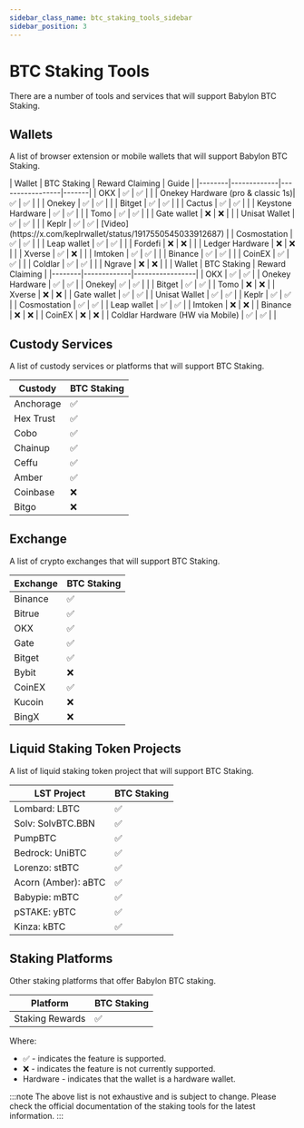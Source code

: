 ```yaml
---
sidebar_class_name: btc_staking_tools_sidebar
sidebar_position: 3
---
```


# BTC Staking Tools

There are a number of tools and services that will support Babylon BTC Staking.

## Wallets
A list of browser extension or mobile wallets that will support Babylon BTC Staking.


<Tabs>
  <TabItem value="extension" label="Extension Wallets" default>
    | Wallet | BTC Staking | Reward Claiming | Guide |
    |--------|-------------|-----------------|-------|
    | OKX | ✅ | ✅ |  |
    | Onekey <HardwareBadge>Hardware</HardwareBadge> (pro & classic 1s)| ✅ | ✅ |  |
    | Onekey | ✅ | ✅ |  |
    | Bitget | ✅ | ✅ |  |
    | Cactus | ✅ | ✅ |  |
    | Keystone <HardwareBadge>Hardware</HardwareBadge> | ✅ | ✅ |  |
    | Tomo | ✅ | ✅ |  |
    | Gate wallet | ❌ | ❌ |  |
    | Unisat Wallet | ✅ | ✅ |  |
    | Keplr | ✅ | ✅ | [Video](https://x.com/keplrwallet/status/1917550545033912687) |
    | Cosmostation | ✅ | ✅ |  |
    | Leap wallet | ✅ | ✅ |  |
    | Fordefi | ❌ | ❌ |  |
    | Ledger <HardwareBadge>Hardware</HardwareBadge> | ❌ | ❌ |  |
    | Xverse | ✅ | ❌ |  |
    | Imtoken | ✅ | ✅ |  |
    | Binance | ✅ | ✅ |  |
    | CoinEX | ✅ | ✅ |  |
    | Coldlar | ✅ | ✅ |  |
    | Ngrave | ❌ | ❌ |  |
  </TabItem>

  <TabItem value="mobile" label="Mobile Wallets">
    | Wallet | BTC Staking | Reward Claiming |
    |--------|-------------|-----------------|
    | OKX | ✅ | ✅ |
    | Onekey <HardwareBadge>Hardware</HardwareBadge> | ✅ | ✅ |
    | Onekey| ✅ | ✅ | |
    | Bitget | ✅ | ✅ |
    | Tomo | ❌ | ❌ |
    | Xverse | ❌ | ❌ |
    | Gate wallet | ✅ | ✅ |
    | Unisat Wallet | ✅ | ✅ |
    | Keplr | ✅ | ✅ |
    | Cosmostation | ✅ | ✅ |
    | Leap wallet | ✅ | ✅ |
    | Imtoken | ❌ | ❌ |
    | Binance | ❌ | ❌ |
    | CoinEX | ❌ | ❌ |
    | Coldlar <HardwareBadge>Hardware</HardwareBadge> (HW via Mobile) | ✅ | ✅ | |
  </TabItem>
</Tabs>

## Custody Services

A list of custody services or platforms that will support BTC Staking.

| Custody | BTC Staking |
|---------|-------------|
| Anchorage | ✅ |
| Hex Trust | ✅ |
| Cobo | ✅ |
| Chainup | ✅ |
| Ceffu | ✅ |
| Amber | ✅ |
| Coinbase | ❌ |
| Bitgo | ❌ |

## Exchange

A list of crypto exchanges that will support BTC Staking.

| Exchange | BTC Staking |
|----------|-------------|
| Binance | ✅ |
| Bitrue | ✅ |
| OKX | ✅ |
| Gate | ✅ |
| Bitget | ✅ |
| Bybit | ❌ |
| CoinEX | ✅ |
| Kucoin | ❌ |
| BingX | ❌ |

## Liquid Staking Token Projects

A list of liquid staking token project that will support BTC Staking.

| LST Project | BTC Staking |
|-------------|-------------|
| Lombard: LBTC | ✅ |
| Solv: SolvBTC.BBN | ✅ |
| PumpBTC | ✅ |
| Bedrock: UniBTC | ✅ |
| Lorenzo: stBTC | ✅ |
| Acorn (Amber): aBTC | ✅ |
| Babypie: mBTC | ✅ |
| pSTAKE: yBTC | ✅ |
| Kinza: kBTC | ✅ |

## Staking Platforms

Other staking platforms that offer Babylon BTC staking.

| Platform | BTC Staking |
|----------|-------------|
| Staking Rewards | ✅ |

Where:
- ✅ - indicates the feature is supported.
- ❌ - indicates the feature is not currently supported.
- <HardwareBadge>Hardware</HardwareBadge> - indicates that the wallet is a hardware wallet.

:::note
The above list is not exhaustive and is subject to change. Please check the official documentation of the staking tools for the latest information.
:::